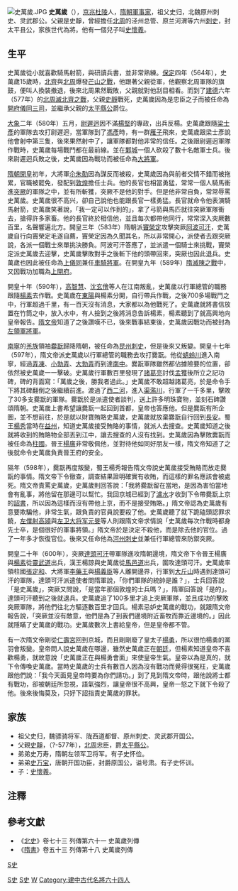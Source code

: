 [[File:史萬歲.JPG|thumb]]
'''史萬歲'''（{{bd|549年||600年|11月20日|catIdx=史}}），[[京兆|京兆]][[杜陵|杜陵]]人，[[隋朝|隋朝]][[軍事家|軍事家]]，祖父史归，北魏原州刺史、灵武郡公。父親是史靜，曾經擔任[[北周|北周]]的泾州总管、原兰河渭等六州[[刺史|刺史]]，封太平县公，家族世代為將。他有一個兒子叫[[史懷義|史懷義]]。

== 生平 ==
史萬歲從小就喜歡騎馬射箭，與研讀兵書，並非常熟練。[[保定_(宇文邕)|保定]]四年（564年），史萬歲15歲時，[[北齊|北齊]]與[[北周|北周]]爆發[[芒山之戰|芒山之戰]]，他跟著父親從軍，他觀察北周軍隊的旗鼓，便叫人換裝撤退，後來北周果然戰敗，父親就對他刮目相看。而到了[[建德_(宇文邕)|建德]]六年（577年）的[[北周滅北齊之戰|北周滅北齊之戰]]，父親[[史靜|史靜]]戰死，史萬歲因為是忠臣之子而被任命為[[開府儀同三司|開府儀同三司]]，並繼承父親的[[太平縣公|太平縣公]]爵位。

[[大象_(年號)|大象]]二年（580年）五月，[[尉遲迥|尉遲迥]]因不滿[[楊堅|楊堅]]的專政，出兵反楊。史萬歲跟隨[[梁士彥|梁士彥]]的軍隊去攻打尉遲迥，當軍隊到了[[馮彥|馮彥]]時，有一群[[雁子|雁子]]飛來，史萬歲跟梁士彥說他會射中第三隻，後來果然射中了，讓軍隊都對他非常的信任。之後跟尉遲迥軍隊作戰時，史萬歲每場戰鬥都在最前線。並在[[鄴城|鄴城]]一個人砍殺了數十名敵軍士兵。後來尉遲迥兵敗之後，史萬歲因為戰功而被任命為[[大將軍|大將軍]]。

[[隋朝|隋朝]][[開皇|開皇]]初年，大將軍[[尒朱勣|尒朱勣]]因為謀反而被殺，史萬歲因為與前者交情不錯而被拖累，官職被罷免，發配到[[敦煌|敦煌]]擔任士兵。他的長官也相當勇猛，常常一個人騎馬衝進[[突厥|突厥]]的軍隊之中，並有所斬獲，突厥不是他的對手。但是他非常自負，常常辱罵史萬歲。史萬歲很不高兴，卻自己說他也能跟長官一樣勇猛。長官就命令他表演騎馬射箭，史萬歲笑著說，「我一定可以作到的」，拿了弓箭與馬匹就往突厥軍隊衝去，搶得許多家畜。他的長官終於相信他，並且每次都帶他同行，常常深入突厥數百里，名聲響遍北方。開皇三年（583年）隋朝派[[竇榮定|竇榮定]]攻擊突厥[[阿波可汗|阿波可汗]]，史萬歲自行向竇榮定毛遂自薦，竇榮定因為久聞其名，所以非常開心，派使者去跟突厥說，各派一個戰士來單挑決勝負。阿波可汗答應了，並派遣一個騎士來挑戰，竇榮定派史萬歲去迎擊，史萬歲擊敗對手之後斬下他的頭帶回來，突厥也因此退兵。史萬歲也因此被任命為[[上儀同|上儀同]]兼任[[車騎將軍|車騎將軍]]。在開皇九年（589年）[[隋滅陳之戰|隋滅陳之戰]]中，又因戰功加職為[[上開府|上開府]]。

開皇十年（590年），[[高智慧|高智慧]]、[[沈玄儈|沈玄儈]]等人在江南叛亂，史萬歲以行軍總管的職務跟隨[[楊素|楊素]]去作戰。史萬歲在[[東陽|東陽]]與楊素分開，自行帶兵作戰，之後700多場戰鬥之中，行軍超過千里，有一百天沒有消息，大家都以為他戰死了。史萬歲就將書信放置在竹筒之中，放入水中，有人撿到之後將消息告訴楊素，楊素聽到了就高興地向皇帝報告。[[隋文帝|隋文帝]]知道了之後讚嘆不已，後來戰事結束後，史萬歲因戰功而被封為[[左領軍將軍|左領軍將軍]]。

[[南寧|南寧]]的[[羌族|羌族]]領袖[[爨翫|爨翫]]歸降隋朝，被任命為[[昆州|昆州]][[刺史|刺史]]，但是後來又叛變。開皇十七年（597年），隋文帝派史萬歲以行軍總管的職務去攻打爨翫。他從[[蜻蛉川|蜻蛉川]]進入南寧，經過[[弄凍|弄凍]]、[[小勃弄|小勃弄]]、[[大勃弄|大勃弄]]而到達[[南中|南中]]。爨翫軍隊雖然都佔據險要的位置，卻依然被史萬歲一一擊破。史萬歲行軍數百里發現了[[諸葛亮|諸葛亮]]討伐[[孟獲|孟獲]]後所立之記功碑，碑的背面寫：「萬歲之後，勝我者過此。」史萬歲不敢超越諸葛亮，於是命令手下將其碑翻倒之後繼續前進。渡過了[[西二河|西二河]]，進入[[渠濫川|渠濫川]]，行軍了一千多里，擊敗了30多支爨翫的軍隊。爨翫於是派遣使者談判，送上許多明珠寶物，並刻石碑讚頌隋朝。史萬歲上書希望讓爨翫一起回到首都，皇帝也答應他。但是爨翫有所企圖，並不想前往，於是就以財寶賄賂史萬歲，史萬歲就放棄爨翫自行回到[[長安|長安]]。蜀王[[楊秀|楊秀]]當時在[[益州|益州]]，知道史萬歲接受賄賂的事情，就派人去搜查。史萬歲知道之後就將收到的賄賂物全部丟到江中，讓去搜查的人沒有找到。史萬歲因為擊敗爨翫而被任命為[[柱國|柱國]]。晉王[[楊廣|楊廣]]非常敬佩他，並對待他如同好朋友一樣，隋文帝知道了之後就命令史萬歲負責晉王府的安全。

隔年（598年），爨翫再度叛變，蜀王楊秀報告隋文帝說史萬歲接受賄賂而放走爨翫的事情。隋文帝下令徹查，調查結果證明確實有收賄，而這樣的罪名應該會被處死。隋文帝責罵史萬歲，史萬歲則回答說：「我將爨翫留在當地，是因為害怕當地會有亂事，將他留在那邊可以幫忙。我回京城已經到了[[瀘水|瀘水]]才收到下令帶爨翫上京的[[詔書|詔書]]，所以因為這樣而沒有帶他上京，而不是接受賄賂。」隋文帝認為史萬歲有意要欺騙他，非常生氣，跟負責的官員說要殺了他。史萬歲聽了就下跪磕頭認罪求饒，[[左僕射|左僕射]][[高熲|高熲]]與[[左卫大将军|左卫大将军]][[元旻|元旻]]等人則跟隋文帝求情說「史萬歲每次作戰時都身先士卒，是個很好的軍事將領。」隋文帝於是決定不殺他，而是除去他的官位。過了一年多才恢復官位。後來又任命他為[[河州|河州]][[刺史|刺史]]並兼任行軍總管來防禦突厥。

開皇二十年（600年），突厥[[達頭可汗|達頭可汗]]帶軍隊進攻隋朝邊境，隋文帝下令晉王楊廣與[[楊素|楊素]]從[[靈武道|靈武道]]出兵，漢王楊諒與史萬歲從[[馬邑道|馬邑道]]出兵，圍攻達頭可汗。史萬歲率領柱國[[張定和|張定和]]、大將軍[[李藥王|李藥王]]與[[楊義臣|楊義臣]]等人離開邊界，行軍到[[大斤山|大斤山]]時遇到達頭可汗的軍隊，達頭可汗派遣使者問隋軍說，「你們軍隊的統帥是誰？」，士兵回答說「是史萬歲」，突厥又問說，「是當年那個敦煌的士兵嗎？」，隋軍回答說「是的」。達頭可汗聽到之後就退兵。史萬歲追了100多里才追上突厥軍隊，並且成功的擊敗突厥軍隊，將他們往北方驅逐數百里才回兵。楊素忌妒史萬歲的戰功，就跟隋文帝報告說，「突厥並沒有敵意，他們是為了到我們邊境附近畜牧而靠近邊境的。」因此就隱瞞了史萬歲的戰功。史萬歲數次上書給皇帝，但是皇帝都不管。

有一次隋文帝剛從[[隋仁寿宫唐九成宫遗址|仁壽宮]]回到京城，而且剛剛廢了皇太子[[杨勇_(隋)|楊勇]]，所以很怕楊勇的黨羽會叛變。皇帝問人說史萬歲在哪邊，雖然史萬歲正在[[朝廷|朝廷]]，但楊素知道皇帝不喜歡楊勇，就故意說「史萬歲正在與楊勇會面」來使皇帝生氣。皇帝以為是真的，就下令傳喚史萬歲。當時史萬歲的士兵有數百人因為沒有戰功而覺得很冤枉，史萬歲跟他們說：「我今天面見皇帝時要為你們請功。」到了見到隋文帝時，跟他說將士都有戰功，卻被朝廷所忽視，語氣強烈，讓皇帝很不高興，皇帝一怒之下就下令殺了他。後來後悔莫及，只好下詔指責史萬歲的罪狀。

== 家族 ==
*祖父史归，魏骠骑将军、陇西道都督、原州刺史、灵武郡开国公。
*父親[[史靜|史靜]]，（?-577年），[[北周|北周]]忠臣，爵[[太平縣公|太平縣公]]。
*弟弟史万寿，隋朝左领军卫将军。有子史怀俭。
*弟弟[[史万宝|史万宝]]，唐朝开国功臣，封爵原国公，谥号肃。有子史怀训。
*子：[[史懷義|史懷義]]。

==注釋==
<div class="references-small">
<references />
</div>
{{Wikisource|北史/卷073|《北史》卷七十三 列傳第六十一}}
{{Wikisource|隋書/卷53|《隋書》卷五十三 列傳第十八}}

==參考文獻==
*《[[北史|北史]]》卷七十三 列傳第六十一  史萬歲列傳
*《[[隋書|隋書]]》卷五十三 列傳第十八  史萬歲列傳

[[Category:南北朝軍事人物|S史]]
[[Category:隋朝軍事人物|S史]]
[[Category:史姓|W]]
[[category:西安人|S史]]
[[Category:建中古代名將六十四人|Category:建中古代名將六十四人]]